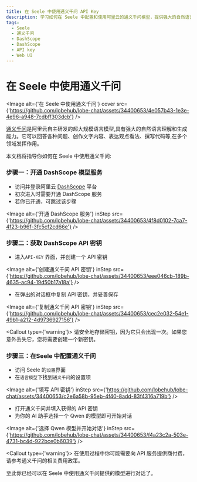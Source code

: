 ```yaml
---
title: 在 Seele 中使用通义千问 API Key
description: 学习如何在 Seele 中配置和使用阿里云的通义千问模型，提供强大的自然语言理解和生成能力。
tags:
  - Seele
  - 通义千问
  - DashScope
  - DashScope
  - API key
  - Web UI
---
```


# 在 Seele 中使用通义千问

<Image
  alt={'在 Seele 中使用通义千问'}
  cover
  src={'https://github.com/lobehub/lobe-chat/assets/34400653/4e057b43-1e3e-4e96-a948-7cdbff303dcb'}
/>

[通义千问](https://tongyi.aliyun.com/)是阿里云自主研发的超大规模语言模型,具有强大的自然语言理解和生成能力。它可以回答各种问题、创作文字内容、表达观点看法、撰写代码等,在多个领域发挥作用。

本文档将指导你如何在 Seele 中使用通义千问:

<Steps>

### 步骤一：开通 DashScope 模型服务

- 访问并登录阿里云 [DashScope](https://dashscope.console.aliyun.com/) 平台
- 初次进入时需要开通 DashScope 服务
- 若你已开通，可跳过该步骤

<Image
  alt={'开通 DashScope 服务'}
  inStep
  src={'https://github.com/lobehub/lobe-chat/assets/34400653/4f8d0102-7ca7-4f23-b96f-3fc5cf2cd66e'}
/>

### 步骤二：获取 DashScope API 密钥

- 进入`API-KEY` 界面，并创建一个 API 密钥

<Image
  alt={'创建通义千问 API 密钥'}
  inStep
  src={'https://github.com/lobehub/lobe-chat/assets/34400653/eee046cb-189b-4635-ac94-19d50b17a18a'}
/>

- 在弹出的对话框中复制 API 密钥，并妥善保存

<Image
  alt={'复制通义千问 API 密钥'}
  inStep
  src={'https://github.com/lobehub/lobe-chat/assets/34400653/cec2e032-54e1-49b1-a212-4d9736927156'}
/>

<Callout type={'warning'}>
  请安全地存储密钥，因为它只会出现一次。如果您意外丢失它，您将需要创建一个新密钥。
</Callout>

### 步骤三：在Seele 中配置通义千问

- 访问 Seele 的`设置`界面
- 在`语言模型`下找到`通义千问`的设置项

<Image
  alt={'填写 API 密钥'}
  inStep
  src={'https://github.com/lobehub/lobe-chat/assets/34400653/c2e6a58b-95eb-4f40-8add-83f4316a719b'}
/>

- 打开通义千问并填入获得的 API 密钥
- 为你的 AI 助手选择一个 Qwen 的模型即可开始对话

<Image
  alt={'选择 Qwen 模型并开始对话'}
  inStep
  src={'https://github.com/lobehub/lobe-chat/assets/34400653/f4a23c2a-503e-4731-bc4d-922bce0b6039'}
/>

<Callout type={'warning'}>
  在使用过程中你可能需要向 API 服务提供商付费，请参考通义千问的相关费用政策。
</Callout>

</Steps>

至此你已经可以在 Seele 中使用通义千问提供的模型进行对话了。
